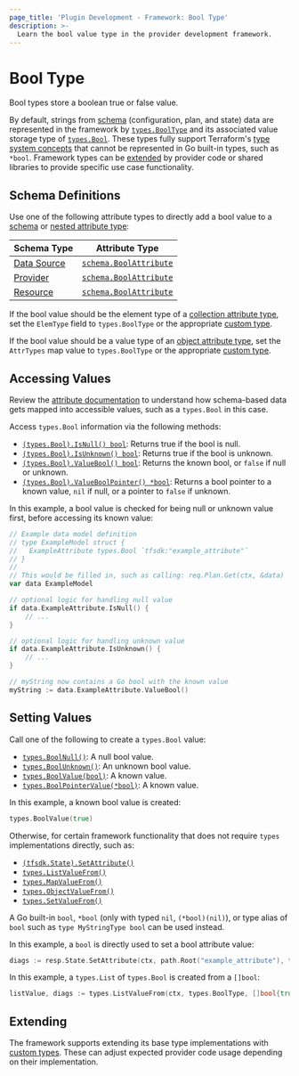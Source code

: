 ```yaml
---
page_title: 'Plugin Development - Framework: Bool Type'
description: >-
  Learn the bool value type in the provider development framework.
---
```


# Bool Type

Bool types store a boolean true or false value.

By default, strings from [schema](/terraform/plugin/framework/handling-data/schemas) (configuration, plan, and state) data are represented in the framework by [`types.BoolType`](https://pkg.go.dev/github.com/hashicorp/terraform-plugin-framework/types#BoolType) and its associated value storage type of [`types.Bool`](https://pkg.go.dev/github.com/hashicorp/terraform-plugin-framework/types#Bool). These types fully support Terraform's [type system concepts](/terraform/plugin/framework/handling-data/terraform-concepts) that cannot be represented in Go built-in types, such as `*bool`. Framework types can be [extended](#extending) by provider code or shared libraries to provide specific use case functionality.

## Schema Definitions

Use one of the following attribute types to directly add a bool value to a [schema](/terraform/plugin/framework/handling-data/schemas) or [nested attribute type](/terraform/plugin/framework/handling-data/attributes#nested-attribute-types):

| Schema Type | Attribute Type |
|-------------|----------------|
| [Data Source](/terraform/plugin/framework/data-sources) | [`schema.BoolAttribute`](https://pkg.go.dev/github.com/hashicorp/terraform-plugin-framework/datasource/schema#BoolAttribute) |
| [Provider](/terraform/plugin/framework/provider) | [`schema.BoolAttribute`](https://pkg.go.dev/github.com/hashicorp/terraform-plugin-framework/provider/schema#BoolAttribute) |
| [Resource](/terraform/plugin/framework/resources) | [`schema.BoolAttribute`](https://pkg.go.dev/github.com/hashicorp/terraform-plugin-framework/resource/schema#BoolAttribute) |

If the bool value should be the element type of a [collection attribute type](/terraform/plugin/framework/handling-data/attributes#collection-attribute-types), set the `ElemType` field to `types.BoolType` or the appropriate [custom type](#extending).

If the bool value should be a value type of an [object attribute type](/terraform/plugin/framework/handling-data/attributes#object-attribute-type), set the `AttrTypes` map value to `types.BoolType` or the appropriate [custom type](#extending).

## Accessing Values

<Tip>

Review the [attribute documentation](/terraform/plugin/framework/handling-data/attributes/bool#accessing-values) to understand how schema-based data gets mapped into accessible values, such as a `types.Bool` in this case.

</Tip>

Access `types.Bool` information via the following methods:

* [`(types.Bool).IsNull() bool`](https://pkg.go.dev/github.com/hashicorp/terraform-plugin-framework/types/basetypes#BoolValue.IsNull): Returns true if the bool is null.
* [`(types.Bool).IsUnknown() bool`](https://pkg.go.dev/github.com/hashicorp/terraform-plugin-framework/types/basetypes#BoolValue.IsUnknown): Returns true if the bool is unknown.
* [`(types.Bool).ValueBool() bool`](https://pkg.go.dev/github.com/hashicorp/terraform-plugin-framework/types/basetypes#BoolValue.ValueBool): Returns the known bool, or `false` if null or unknown.
* [`(types.Bool).ValueBoolPointer() *bool`](https://pkg.go.dev/github.com/hashicorp/terraform-plugin-framework/types/basetypes#BoolValue.ValueBoolPointer): Returns a bool pointer to a known value, `nil` if null, or a pointer to `false` if unknown.

In this example, a bool value is checked for being null or unknown value first, before accessing its known value:

```go
// Example data model definition
// type ExampleModel struct {
//   ExampleAttribute types.Bool `tfsdk:"example_attribute"`
// }
//
// This would be filled in, such as calling: req.Plan.Get(ctx, &data)
var data ExampleModel

// optional logic for handling null value
if data.ExampleAttribute.IsNull() {
    // ...
}

// optional logic for handling unknown value
if data.ExampleAttribute.IsUnknown() {
    // ...
}

// myString now contains a Go bool with the known value
myString := data.ExampleAttribute.ValueBool()
```

## Setting Values

Call one of the following to create a `types.Bool` value:

* [`types.BoolNull()`](https://pkg.go.dev/github.com/hashicorp/terraform-plugin-framework/types#BoolNull): A null bool value.
* [`types.BoolUnknown()`](https://pkg.go.dev/github.com/hashicorp/terraform-plugin-framework/types#BoolUnknown): An unknown bool value.
* [`types.BoolValue(bool)`](https://pkg.go.dev/github.com/hashicorp/terraform-plugin-framework/types#BoolValue): A known value.
* [`types.BoolPointerValue(*bool)`](https://pkg.go.dev/github.com/hashicorp/terraform-plugin-framework/types#BoolPointerValue): A known value.

In this example, a known bool value is created:

```go
types.BoolValue(true)
```

Otherwise, for certain framework functionality that does not require `types` implementations directly, such as:

* [`(tfsdk.State).SetAttribute()`](https://pkg.go.dev/github.com/hashicorp/terraform-plugin-framework/tfsdk#State.SetAttribute)
* [`types.ListValueFrom()`](https://pkg.go.dev/github.com/hashicorp/terraform-plugin-framework/types#ListValueFrom)
* [`types.MapValueFrom()`](https://pkg.go.dev/github.com/hashicorp/terraform-plugin-framework/types#MapValueFrom)
* [`types.ObjectValueFrom()`](https://pkg.go.dev/github.com/hashicorp/terraform-plugin-framework/types#ObjectValueFrom)
* [`types.SetValueFrom()`](https://pkg.go.dev/github.com/hashicorp/terraform-plugin-framework/types#SetValueFrom)

A Go built-in `bool`, `*bool` (only with typed `nil`, `(*bool)(nil)`), or type alias of `bool` such as `type MyStringType bool` can be used instead.

In this example, a `bool` is directly used to set a bool attribute value:

```go
diags := resp.State.SetAttribute(ctx, path.Root("example_attribute"), true)
```

In this example, a `types.List` of `types.Bool` is created from a `[]bool`:

```go
listValue, diags := types.ListValueFrom(ctx, types.BoolType, []bool{true, false})
```

## Extending

The framework supports extending its base type implementations with [custom types](/terraform/plugin/framework/handling-data/custom-types). These can adjust expected provider code usage depending on their implementation.
